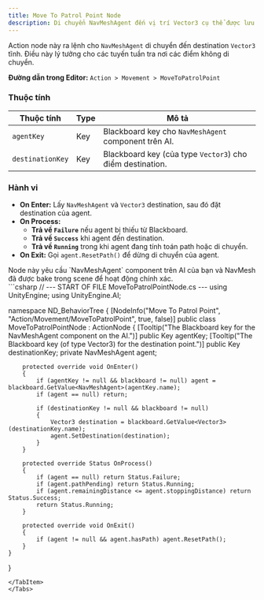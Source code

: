 ```yaml
---
title: Move To Patrol Point Node
description: Di chuyển NavMeshAgent đến vị trí Vector3 cụ thể được lưu trên Blackboard.
---
```


Action node này ra lệnh cho `NavMeshAgent` di chuyển đến destination `Vector3` tĩnh. Điều này lý tưởng cho các tuyến tuần tra nơi các điểm không di chuyển.

**Đường dẫn trong Editor:** `Action > Movement > MoveToPatrolPoint`

### Thuộc tính

| Thuộc tính       | Type | Mô tả                                                          |
| ---------------- | ---- | --------------------------------------------------------------- |
| `agentKey`       | Key  | Blackboard key cho `NavMeshAgent` component trên AI.            |
| `destinationKey` | Key  | Blackboard key (của type `Vector3`) cho điểm destination.      |

### Hành vi

-   **On Enter:** Lấy `NavMeshAgent` và `Vector3` destination, sau đó đặt destination của agent.
-   **On Process:**
    -   **Trả về `Failure`** nếu agent bị thiếu từ Blackboard.
    -   **Trả về `Success`** khi agent đến destination.
    -   **Trả về `Running`** trong khi agent đang tính toán path hoặc di chuyển.
-   **On Exit:** Gọi `agent.ResetPath()` để dừng di chuyển của agent.

<Aside type="caution">
Node này yêu cầu `NavMeshAgent` component trên AI của bạn và NavMesh đã được bake trong scene để hoạt động chính xác.
</Aside>

<Tabs>
<TabItem label="C# Code">
```csharp
// --- START OF FILE MoveToPatrolPointNode.cs ---
using UnityEngine;
using UnityEngine.AI;

namespace ND_BehaviorTree
{
    [NodeInfo("Move To Patrol Point", "Action/Movement/MoveToPatrolPoint", true, false)]
    public class MoveToPatrolPointNode : ActionNode
    {
        [Tooltip("The Blackboard key for the NavMeshAgent component on the AI.")]
        public Key agentKey;
        [Tooltip("The Blackboard key (of type Vector3) for the destination point.")]
        public Key destinationKey;
        private NavMeshAgent agent;

        protected override void OnEnter()
        {
            if (agentKey != null && blackboard != null) agent = blackboard.GetValue<NavMeshAgent>(agentKey.name);
            if (agent == null) return;
            
            if (destinationKey != null && blackboard != null)
            {
                Vector3 destination = blackboard.GetValue<Vector3>(destinationKey.name);
                agent.SetDestination(destination);
            }
        }

        protected override Status OnProcess()
        {
            if (agent == null) return Status.Failure;
            if (agent.pathPending) return Status.Running;
            if (agent.remainingDistance <= agent.stoppingDistance) return Status.Success;
            return Status.Running;
        }

        protected override void OnExit()
        {
            if (agent != null && agent.hasPath) agent.ResetPath();
        }
    }
}
```
</TabItem>
</Tabs>